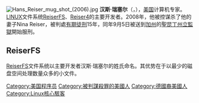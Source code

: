 {{BLP unsourced|time=2020-10-26T09:34:49+00:00}}
[[File:Hans_Reiser_mug_shot_(2006).jpg|right]]
'''汉斯·瑞塞尔'''（{{lang-en|Hans Reiser}}，{{bd|1963年|12月19日|||catIdx=Reiser, Hans}}），[[美国|美国]]计算机专家。[[LINUX|LINUX]]文件系统[[ReiserFS|ReiserFS]]、[[Reiser4|Reiser4]]的主要开发者。2008年，他被控谋杀了他的妻子Nina Reiser，被判處[[有期徒刑|有期徒刑]]15年，同年9月5日被送到[[加州|加州]]的[[聖昆丁州立監獄|聖昆丁州立監獄]]開始服刑。

== ReiserFS ==
[[ReiserFS|ReiserFS]]文件系统以主要开发者汉斯·瑞塞尔的姓氏命名。其优势在于以最少的磁盘空间处理数量众多的小文件。

{{Authority control}}
{{DEFAULTSORT:Reiser, Hans}}

[[Category:美国程序员|Category:美国程序员]]
[[Category:被判謀殺罪的美國人|Category:被判謀殺罪的美國人]]
[[Category:德國裔美國人|Category:德國裔美國人]]
[[Category:Linux核心駭客|Category:Linux核心駭客]]
{{US-bio-stub}}